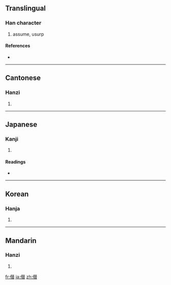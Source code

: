 {{also|僭}}
==Translingual==

===Han character===
{{Han char|rn=9|rad=人|as=12|sn=14|four=2526<sub>3</sub>|canj=人手人日 (OQOA)}}

# assume, usurp

====References====
* {{Han ref|kx=0117.080|dkj=01111|dj=0248.140|hdz=10216.090|uh=50E3|ud=20707|bh=E0FD|bd=57597}}

----

==Cantonese==

===Hanzi===
{{yue-hanzi|jyut=|y=jim3}}

# {{defn|Cantonese|sort=人12}}

----

==Japanese==

===Kanji===
{{ja-kanji|grade=|rs=人12}}

# {{defn|Japanese|sort=人12}}

====Readings====
* {{ja-readings|on=[[せん]] (sen), [[しん]] (shin)|kun=[[おごる]] (ogoru)}}

----

==Korean==

===Hanja===
{{ko-hanja|hangeul=참|rv=cham|mr=ch'am}}

# {{defn|Korean|sort=人12}}

----

==Mandarin==

===Hanzi===
{{cmn-hanzi|pin=[[jiàn]] ([[jian4]])|wg=chien<sup>4</sup>}}

# {{defn|Mandarin|sort=人12}}

[[fr:僣]]
[[ja:僣]]
[[zh:僣]]